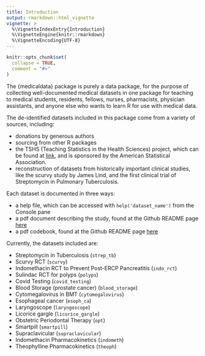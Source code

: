```yaml
---
title: Introduction
output: rmarkdown::html_vignette
vignette: >
  %\VignetteIndexEntry{Introduction}
  %\VignetteEngine{knitr::rmarkdown}
  %\VignetteEncoding{UTF-8}
---
```


```r
knitr::opts_chunk$set(
  collapse = TRUE,
  comment = "#>"
)
```

The {medicaldata} package is purely a data package, for the purpose of collecting well-documented medical datasets in one package for teaching to medical students, residents, fellows, nurses, pharmacists, physician assistants, and anyone else who wants to learn R for use with medical data. 

The de-identified datasets included in this package come from a variety of sources, including:

- donations by generous authors
- sourcing from other R packages
- the TSHS (Teaching Statistics in the Health Sciences) project, which can be found at [link](https://www.causeweb.org/tshs/), and is sponsored by the American Statistical Association. 
- reconstruction of datasets from historically important clinical studies, like the scurvy study by James Lind, and the first clinical trial of Streptomycin in Pulmonary Tuberculosis.

Each dataset is documented in three ways:

- a help file, which can be accessed with `help('dataset_name')` from the Console pane 
- a pdf document describing the study, found at the Github README page [here](https://github.com/higgi13425/medicaldata)
- a pdf codebook, found at the Github README page [here](https://github.com/higgi13425/medicaldata)

Currently, the datasets included are:
 
- Streptomycin in Tuberculosis (`strep_tb`)
- Scurvy RCT (`scurvy`)
- Indomethacin RCT to Prevent Post-ERCP Pancreatitis (`indo_rct`)
- Sulindac RCT for polyps (`polyps`)
- Covid Testing (`covid_testing`)
- Blood Storage (prostate cancer) (`blood_storage`)
- Cytomegalovirus in BMT (`cytomegalovirus`)
- Esophageal cancer (`esoph_ca`)
- Laryngoscope (`laryngoscope`)
- Licorice gargle (`licorice_gargle`)
- Obstetric Periodontal Therapy (`opt`)
- Smartpill (`smartpill`)
- Supraclavicular (`supraclavicular`)
- Indomethacin Pharmacokinetics (`indometh`)
- Theophylline Pharmacokinetics (`theoph`)

